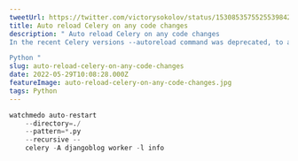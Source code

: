 ```yaml
---
tweetUrl: https://twitter.com/victorysokolov/status/1530853575525539842
title: Auto reload Celery on any code changes
description: " Auto reload Celery on any code changes 
In the recent Celery versions --autoreload command was deprecated, to achieve the same result we can use watchdog and watchmedo which monitors file system events when files are changed, updated, or deleted 

Python "
slug: auto-reload-celery-on-any-code-changes
date: 2022-05-29T10:08:28.000Z
featureImage: auto-reload-celery-on-any-code-changes.jpg
tags: Python
---
```


```python
watchmedo auto-restart
    --directory=./
    --pattern=*.py
    --recursive --
	celery -A djangoblog worker -l info
```
